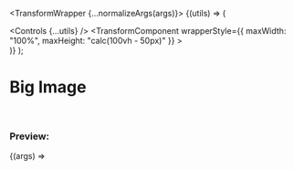 

  <TransformWrapper {...normalizeArgs(args)}>
    {(utils) => (
      <div>
        <Controls {...utils} />
        <TransformComponent
          wrapperStyle={{ maxWidth: "100%", maxHeight: "calc(100vh - 50px)" }}
        >
          <img src={exampleImg} alt="" />
        </TransformComponent>
      </div>
    )}
  </TransformWrapper>
);

<Meta
  title="Examples/Big Image"
  component={TransformWrapper}
  argTypes={argsTypes}
/>

# Big Image

<br />

### Preview:

<Canvas>
  <Story name="Big Image">{(args) => <Template {...args} />}</Story>
</Canvas>

## Component API

<ArgsTable story="Big Image" />
